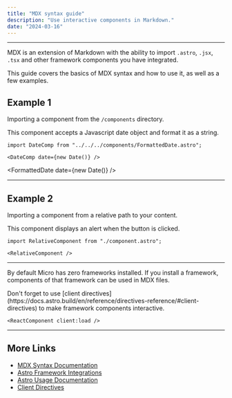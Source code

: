 ```yaml
---
title: "MDX syntax guide"
description: "Use interactive components in Markdown."
date: "2024-03-16"
---
```



---

MDX is an extension of Markdown with the ability to import `.astro`,
`.jsx`, `.tsx` and other framework components you have integrated.

This guide covers the basics of MDX syntax and how to use it, as well as a few examples.

## Example 1

Importing a component from the `/components` directory.

This component accepts a Javascript date object and format it as a string.

```astro
import DateComp from "../../../components/FormattedDate.astro";

<DateComp date={new Date()} />
```


<FormattedDate date={new Date()} />

---

## Example 2

Importing a component from a relative path to your content.

This component displays an alert when the button is clicked.

```astro
import RelativeComponent from "./component.astro";

<RelativeComponent />
```


<RelativeComponent />

---

By default Micro has zero frameworks installed. If you install a framework, components of that framework can be used in MDX files.

<Callout>
  Don't forget to use [client
  directives](https://docs.astro.build/en/reference/directives-reference/#client-directives)
  to make framework components interactive.
</Callout>

```astro
<ReactComponent client:load />
```

---

## More Links

- [MDX Syntax Documentation](https://mdxjs.com/docs/what-is-mdx)
- [Astro Framework Integrations](https://docs.astro.build/en/guides/integrations-guide)
- [Astro Usage Documentation](https://docs.astro.build/en/guides/markdown-content/#markdown-and-mdx-pages)
- [Client Directives](https://docs.astro.build/en/reference/directives-reference/#client-directives)
